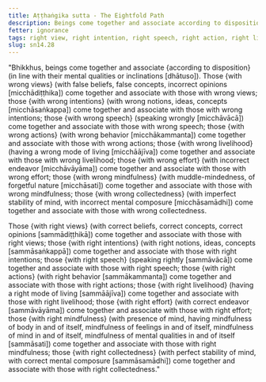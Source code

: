 ```yaml
---
title: Aṭṭhaṅgika sutta - The Eightfold Path
description: Beings come together and associate according to disposition. Those with wrong views come together and associate with those with wrong views, and similar for the other eight factors. Those with right views come together and associate with those with right views, and similar for the other eight factors.
fetter: ignorance
tags: right view, right intention, right speech, right action, right livelihood, right effort, right mindfulness, right collectedness, wrong view, wrong intention, wrong speech, wrong action, wrong livelihood, wrong effort, wrong mindfulness, wrong collectedness, beings, friendship, sn, sn12-21, sn14
slug: sn14.28
---
```


"Bhikkhus, beings come together and associate \{according to disposition} (in line with their mental qualities or inclinations [dhātuso]). Those \{with wrong views} (with false beliefs, false concepts, incorrect opinions [micchādiṭṭhika]) come together and associate with those with wrong views; those \{with wrong intentions} (with wrong notions, ideas, concepts [micchāsaṅkappa]) come together and associate with those with wrong intentions; those \{with wrong speech} (speaking wrongly [micchāvācā]) come together and associate with those with wrong speech; those \{with wrong actions} (with wrong behavior [micchākammanta]) come together and associate with those with wrong actions; those \{with wrong livelihood} (having a wrong mode of living [micchāājīva]) come together and associate with those with wrong livelihood; those \{with wrong effort} (with incorrect endeavor [micchāvāyāma]) come together and associate with those with wrong effort; those \{with wrong mindfulness} (with muddle-mindedness, of forgetful nature [micchāsati]) come together and associate with those with wrong mindfulness; those \{with wrong collectedness} (with imperfect stability of mind, with incorrect mental composure [micchāsamādhi]) come together and associate with those with wrong collectedness.

Those \{with right views} (with correct beliefs, correct concepts, correct opinions [sammādiṭṭhikā]) come together and associate with those with right views; those \{with right intentions} (with right notions, ideas, concepts [sammāsaṅkappā]) come together and associate with those with right intentions; those \{with right speech} (speaking rightly [sammāvācā]) come together and associate with those with right speech; those \{with right actions} (with right behavior [sammākammanta]) come together and associate with those with right actions; those \{with right livelihood} (having a right mode of living [sammāājīva]) come together and associate with those with right livelihood; those \{with right effort} (with correct endeavor [sammāvāyāma]) come together and associate with those with right effort; those \{with right mindfulness} (with presence of mind, having mindfulness of body in and of itself, mindfulness of feelings in and of itself, mindfulness of mind in and of itself, mindfulness of mental qualities in and of itself [sammāsati]) come together and associate with those with right mindfulness; those \{with right collectedness} (with perfect stability of mind, with correct mental composure [sammāsamādhi]) come together and associate with those with right collectedness."